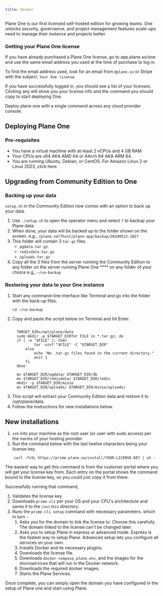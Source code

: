 ```yaml
---
title: Docker
---
```

Plane One is our first licensed self-hosted edition for growing teams. One unlocks security, governance, and project management features scale-ups need to manage their instance and projects better.

### Getting your Plane One license

If you have already purchased a Plane One license, go to app.plane.so/one and use the same email address you used at the time of purchase to log in.

To find the email address used, look for an email from `@plane.so` or Stripe with the subject, `Your One license`.

If you have successfully logged in, you should see a list of your licenses. Clicking any will show you your license info and the command you should copy to start deploying One.

Deploy plane one with a single command across any cloud provider console.

## Deploying Plane One
### Pre-requisites
- You have a virtual machine with at-least 2 vCPUs and 4 GB RAM
- Your CPUs are x64 AKA AMD 64 or AArch 64 AKA ARM 64.
- You are running Ubuntu, Debian, or CentOS. For Amazon Linux 2 or Linux 2023, click here.

## Upgrading from Community Edition to One

### Backing up your data
`setup.sh` in the Community Edition now comes with an option to back up your data.

1. Use  `./setup.sh` to open the operator menu and select `7` to backup your Plane data.
2. When done, your data will be backed up to the folder shown on the screen.
e.g., `/plane-selfhost/plane-app/backup/20240522-1027`
3. This folder will contain 3 `tar.gz` files.
    - `pgdata.tar.gz`
    - `redisdata.tar.gz`
    - `uploads.tar.gz`
4. Copy all the 3 files from the server running the Community Edition to any folder on the server running Plane One **** on any folder of your choice
e.g., `~/ce-backup`

### Restoring your data to your One instance
1. Start any command-line interface like Terminal and go into the folder with the back-up files.
    ```
    cd ~/ce-backup
    ```
2. Copy and paste the script below on Terminal and hit Enter.
    ```
    
      TARGET_DIR=/opt/plane/data
      sudo mkdir -p $TARGET_DIRfor FILE in *.tar.gz; do
      if [ -e "$FILE" ]; then
              tar -xzvf "$FILE" -C "$TARGET_DIR"
          else
              echo "No .tar.gz files found in the current directory."
              exit 1
          fi
      done

      mv $TARGET_DIR/pgdata/ $TARGET_DIR/db
      mv $TARGET_DIR/redisdata/ $TARGET_DIR/redis
      mkdir -p $TARGET_DIR/minio
      mv $TARGET_DIR/uploads/ $TARGET_DIR/minio/uploads/
    ```
3. This script will extract your Community Edition data and restore it to /opt/plane/data.
4. Follow the instructions for new installations below.

## New installations
1. `ssh` into your machine as the root user (or user with sudo access) per the norms of your hosting provider.
2. Run the command below with the last twelve characters being your license key.
```
    curl -fsSL https://prime.plane.so/install/YOUR-LICENSE-KEY | sh -
  ```
<Tip>The easiest way to get this command is from the customer portal where you will get your license key from. Each entry on the portal shows the command bound to the license key, so you could just copy it from there.</Tip>
  
Successfully running that command,
1. Validates the license key
2. Downloads `prime-cli` per your OS and your CPU's architecture and saves it to the `/usr/bin` directory.
3. Runs the `prime-cli setup` command with necessary parameters. which in turn -
    1. Asks you for the domain to link the license to. Choose this carefully. The domain linked to the license can't be changed later.
    2. Asks you to setup Plane in express or advanced mode. Express is the fastest way to setup Plane. Advanced setup lets you configure all services on your own.
    2. Installs Docker and its necessary plugins.
    3. Downloads the license file.
    4. Downloads `docker-compose`, `plane.env`, and the images for the microservices that will run in the Docker network.
    5. Downloads the required docker images.
    6. Starts the Plane Services.

Once complete, you can simply open the domain you have configured in the setup of Plane one and start using Plane.